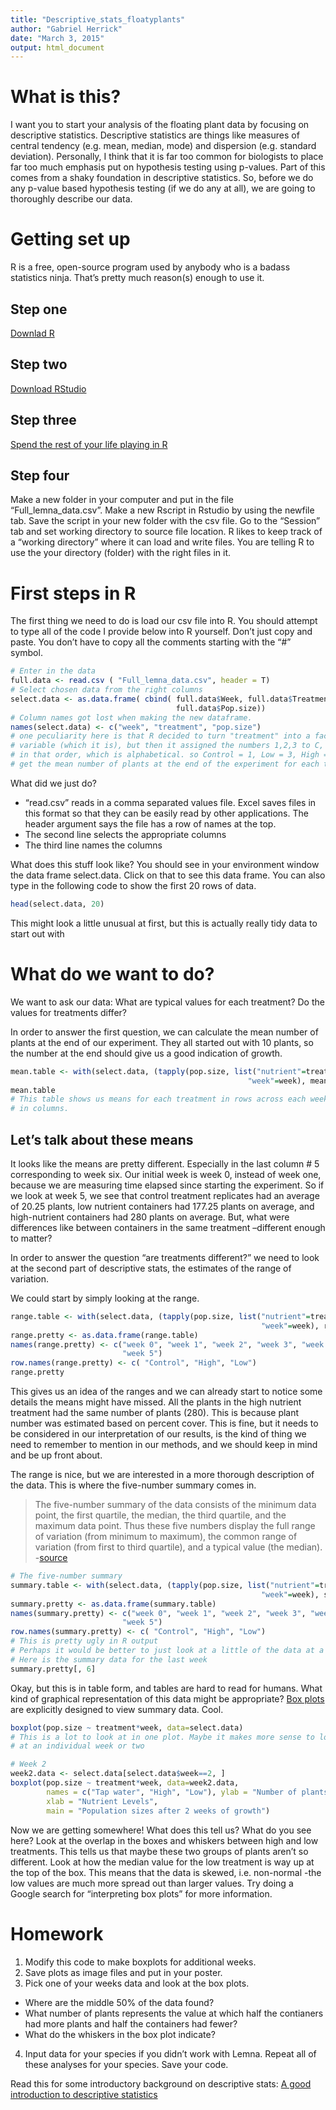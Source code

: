 ```yaml
---
title: "Descriptive_stats_floatyplants"
author: "Gabriel Herrick"
date: "March 3, 2015"
output: html_document
---
```


# What is this? 
I want you to start your analysis of the floating plant data by focusing on descriptive statistics. Descriptive statistics are things like measures of central tendency (e.g. mean, median, mode) and dispersion (e.g. standard deviation). Personally, I think that it is far too common for biologists to place far too much emphasis put on hypothesis testing using p-values. Part of this comes from a shaky foundation in descriptive statistics. So, before we do any p-value based hypothesis testing (if we do any at all), we are going to thoroughly describe our data. 

# Getting set up
R is a free, open-source program used by anybody who is a badass statistics ninja. That's pretty much reason(s) enough to use it. 

## Step one

[Downlad R](http://cran.rstudio.com)

## Step two

[Download RStudio](http://www.rstudio.com/products/rstudio/download/)

## Step three

[Spend the rest of your life playing in R](http://www.rstudio.com/resources/training/online-learning/#R)

## Step four
Make a new folder in your computer and put in the file "Full_lemna_data.csv". Make a new  Rscript in Rstudio by using the newfile tab. Save the script in your new folder with the csv file. Go to the "Session" tab and set working directory to source file location. R likes to keep track of a "working directory" where it can load and write files. You are telling R to use the your directory (folder) with the right files in it. 

# First steps in  R
The first thing we need to do is load our csv file into R. You should attempt to type all of the code I provide below into R yourself. Don't just copy and paste. You don't have to copy all the comments starting with the "#" symbol. 

```r
# Enter in the data
full.data <- read.csv ( "Full_lemna_data.csv", header = T)
# Select chosen data from the right columns
select.data <- as.data.frame( cbind( full.data$Week, full.data$Treatment, 
                                     full.data$Pop.size))
# Column names got lost when making the new dataframe. 
names(select.data) <- c("week", "treatment", "pop.size")
# one peculiarity here is that R decided to turn "treatment" into a factor
# variable (which it is), but then it assigned the numbers 1,2,3 to C, H, L 
# in that order, which is alphabetical. so Control = 1, Low = 3, High = 2. 
# get the mean number of plants at the end of the experiment for each treatment.
```
What did we just do? 

* "read.csv" reads in a comma separated values file. Excel saves files in this format so that they can be easily read by other applications. The header argument says the file has a row of names at the top. 
* The second line selects the appropriate columns
* The third line names the columns

What does this stuff look like? You should see in your environment window the data frame select.data. Click on that to see this data frame. You can also type in the following code to show the first 20 rows of data. 

```r
head(select.data, 20)
```
This might look a little unusual at first, but this is actually really tidy data to start out with 

# What do we want to do? 

We want to ask our data: What are typical values for each treatment? Do the values for treatments differ? 

In order to answer the first question, we can calculate the mean number of plants at the end of our experiment. They all started out with 10 plants, so the number at the end should give us a good indication of growth. 

```r
mean.table <- with(select.data, (tapply(pop.size, list("nutrient"=treatment, 
                                                     "week"=week), mean)))
mean.table
# This table shows us means for each treatment in rows across each week
# in columns. 
```
## Let's talk about these means

It looks like the means are pretty different. Especially in the last column # 5 corresponding to week six. Our initial week is week 0, instead of week one, because we are measuring time elapsed since starting the experiment. So if we look at week 5, we see that control treatment replicates had an average of 20.25 plants, low nutrient containers had 177.25 plants on average, and high-nutrient containers had 280 plants on average. But, what were differences like between containers in the same treatment --different enough to matter? 

In order to answer the question "are treatments different?" we need to look at the second part of descriptive stats, the estimates of the range of variation.

We could start by simply looking at the range. 

```r
range.table <- with(select.data, (tapply(pop.size, list("nutrient"=treatment, 
                                                        "week"=week), range)))
range.pretty <- as.data.frame(range.table)
names(range.pretty) <- c("week 0", "week 1", "week 2", "week 3", "week 4", 
                         "week 5")
row.names(range.pretty) <- c( "Control", "High", "Low")
range.pretty
```
This gives us an idea of the ranges and we can already start to notice some details the means might have missed. All the plants in the high nutrient treatment had the same number of plants (280). This is because plant number was estimated based on percent cover. This is fine, but it needs to be considered in our interpretation of our results, is the kind of thing we need to remember to mention in our methods, and we should keep in mind and be up front about. 

The range is nice, but we are interested in a more thorough description of the data. This is where the five-number summary comes in. 

>The five-number summary of the data consists of the minimum data point, the first quartile, the median, the third quartile, and the maximum data point. Thus these five numbers display the full range of variation (from minimum to maximum), the common range of variation (from first to third quartile), and a typical value (the median). -[source](http://www.physics.csbsju.edu/stats/descriptive2.html)

```r
# The five-number summary
summary.table <- with(select.data, (tapply(pop.size, list("nutrient"=treatment, 
                                                        "week"=week), summary)))
summary.pretty <- as.data.frame(summary.table)
names(summary.pretty) <- c("week 0", "week 1", "week 2", "week 3", "week 4", 
                         "week 5")
row.names(summary.pretty) <- c( "Control", "High", "Low")
# This is pretty ugly in R output
# Perhaps it would be better to just look at a little of the data at a time? 
# Here is the summary data for the last week
summary.pretty[, 6]
```

Okay, but this is in table form, and tables are hard to read for humans. What kind of graphical representation of this data might be appropriate? [Box plots](http://en.wikipedia.org/wiki/Box_plot) are explicitly designed to view summary data. Cool. 

```r
boxplot(pop.size ~ treatment*week, data=select.data)
# This is a lot to look at in one plot. Maybe it makes more sense to look
# at an individual week or two

# Week 2
week2.data <- select.data[select.data$week==2, ]
boxplot(pop.size ~ treatment*week, data=week2.data, 
        names = c("Tap water", "High", "Low"), ylab = "Number of plants", 
        xlab = "Nutrient Levels", 
        main = "Population sizes after 2 weeks of growth")
```

Now we are getting somewhere! What does this tell us? What do you see here? Look at the overlap in the boxes and whiskers between high and low treatments. This tells us that maybe these two groups of plants aren't so different. Look at how the median value for the low treatment is way up at the top of the box. This means that the data is skewed, i.e. non-normal -the low values are much more spread out than larger values.  Try doing a Google search for "interpreting box plots" for more information. 

# Homework

1. Modify this code to make boxplots for additional weeks.
2. Save plots as image files and put in your poster.
3. Pick one of your weeks data and look at the box plots.
  + Where are the middle 50% of the data found?
  + What number of plants represents the value at which half the contianers had more plants and half the containers had fewer? 
  + What do the whiskers in the box plot indicate? 
  
  
4. Input data for your species if you didn't work with Lemna. Repeat all of these analyses for your species. Save your code. 



Read this for some introductory background on descriptive stats: 
[A good introduction to descriptive statistics](http://www.physics.csbsju.edu/stats/descriptive2.html)


